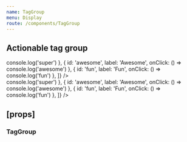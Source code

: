 ```yaml
---
name: TagGroup
menu: Display
route: /components/TagGroup
---
```



<PageTitle title="TagGroup" src="components/Tags" />

## Actionable tag group

<Playground>
  <ThemeWrapper>
    <TagGroup actionable tags={[
      { id: 'super', label: 'Super', onClick: () => console.log('super') },
      { id: 'awesome', label: 'Awesome', onClick: () => console.log('awesome') },
      { id: 'fun', label: 'Fun', onClick: () => console.log('fun') },
    ]} />
    <br />
    <TagGroup shape="brick" actionable tags={[
      { id: 'super', label: 'Super', onClick: () => console.log('super') },
      { id: 'awesome', label: 'Awesome', onClick: () => console.log('awesome') },
      { id: 'fun', label: 'Fun', onClick: () => console.log('fun') },
    ]} />
  </ThemeWrapper>
</Playground>

## \[props\]

### TagGroup

<Props of={TagGroup} />
